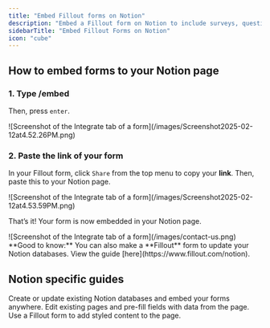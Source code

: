 ```yaml
---
title: "Embed Fillout forms on Notion"
description: "Embed a Fillout form on Notion to include surveys, questionnaires, and other forms within your workspace."
sidebarTitle: "Embed Fillout Forms on Notion"
icon: "cube"
---
```


## How to embed forms to your Notion page

### 1. Type /embed

Then, press `enter`.

<Frame>
  ![Screenshot of the Integrate tab of a form](/images/Screenshot2025-02-12at4.52.26PM.png)
</Frame>

### 2. Paste the link of your form

In your Fillout form, click `Share` from the top menu to copy your **link**. Then, paste this to your Notion page.

<Frame>
  ![Screenshot of the Integrate tab of a form](/images/Screenshot2025-02-12at4.53.59PM.png)
</Frame>

That’s it\! Your form is now embedded in your Notion page.

<Frame>
  ![Screenshot of the Integrate tab of a form](/images/contact-us.png)
</Frame>

<Check>
  **Good to know:** You can also make a **Fillout** form to update your Notion databases. View the guide [here](https://www.fillout.com/notion).
</Check>

## Notion specific guides

<CardGroup cols={3}>
  <Card title="Create a Notion form" icon="cube" iconType="regular" color="#FFC738" href="/help/notion">
    Create or update existing Notion databases and embed your forms anywhere.
  </Card>
  <Card title="Update existing Notion pages" icon="arrow-rotate-right" iconType="regular" color="#FFC738" href="/help/notion-update-form">
    Edit existing pages and pre-fill fields with data from the page.
  </Card>
  <Card title="Add contents to a Notion page" icon="file-waveform" iconType="regular" color="#FFC738" href="/help/notion-add-page-content">
    Use a Fillout form to add styled content to the page.
  </Card>
</CardGroup>